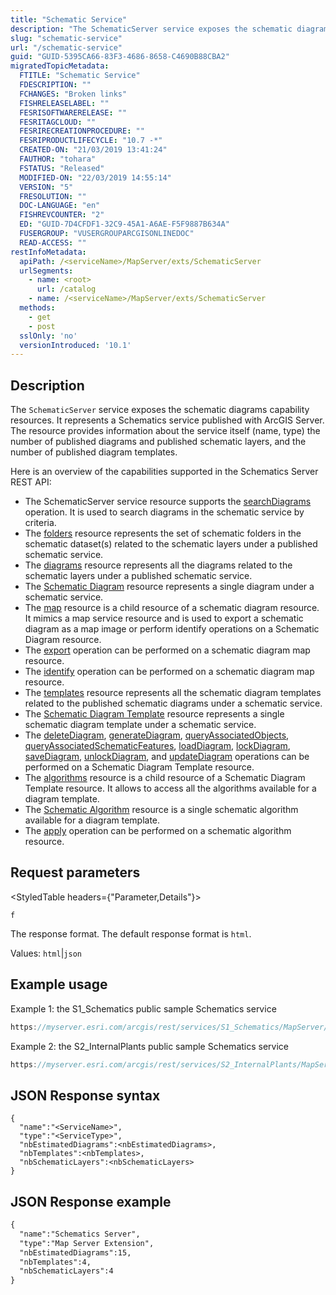 ```yaml
---
title: "Schematic Service"
description: "The SchematicServer service exposes the schematic diagrams capability resources."
slug: "schematic-service"
url: "/schematic-service"
guid: "GUID-5395CA66-83F3-4686-8658-C4690B88CBA2"
migratedTopicMetadata:
  FTITLE: "Schematic Service"
  FDESCRIPTION: ""
  FCHANGES: "Broken links"
  FISHRELEASELABEL: ""
  FESRISOFTWARERELEASE: ""
  FESRITAGCLOUD: ""
  FESRIRECREATIONPROCEDURE: ""
  FESRIPRODUCTLIFECYCLE: "10.7 -*"
  CREATED-ON: "21/03/2019 13:41:24"
  FAUTHOR: "tohara"
  FSTATUS: "Released"
  MODIFIED-ON: "22/03/2019 14:55:14"
  VERSION: "5"
  FRESOLUTION: ""
  DOC-LANGUAGE: "en"
  FISHREVCOUNTER: "2"
  ED: "GUID-7D4CFDF1-32C9-45A1-A6AE-F5F9887B634A"
  FUSERGROUP: "VUSERGROUPARCGISONLINEDOC"
  READ-ACCESS: ""
restInfoMetadata:
  apiPath: /<serviceName>/MapServer/exts/SchematicServer
  urlSegments:
    - name: <root>
      url: /catalog
    - name: /<serviceName>/MapServer/exts/SchematicServer
  methods: 
    - get
    - post
  sslOnly: 'no'
  versionIntroduced: '10.1'
---
```


## Description

The `SchematicServer` service exposes the schematic diagrams capability resources. It represents a Schematics service published with ArcGIS Server. The resource provides information about the service itself (name, type) the number of published diagrams and published schematic layers, and the number of published diagram templates. 

Here is an overview of the capabilities supported in the Schematics Server REST API:

-   The SchematicServer service resource supports the [searchDiagrams](/schematic-search-diagrams) operation. It is used to search diagrams in the schematic service by criteria.
-   The [folders](/schematic-folders) resource represents the set of schematic folders in the schematic dataset(s) related to the schematic layers under a published schematic service.
-   The [diagrams](/schematic-diagrams) resource represents all the diagrams related to the schematic layers under a published schematic service.
-   The [Schematic Diagram](/schematic-diagram) resource represents a single diagram under a schematic service.
-   The [map](/schematic-diagram-map) resource is a child resource of a schematic diagram resource. It mimics a map service resource and is used to export a schematic diagram as a map image or perform identify operations on a Schematic Diagram resource.
-   The [export](/schematic-export) operation can be performed on a schematic diagram map resource.
-   The [identify](/schematic-identify) operation can be performed on a schematic diagram map resource.
-   The [templates](/schematic-diagram-templates) resource represents all the schematic diagram templates related to the published schematic diagrams under a schematic service.
-   The [Schematic Diagram Template](/schematic-diagram-template) resource represents a single schematic diagram template under a schematic service.
-   The [deleteDiagram](/delete-diagram), [generateDiagram](/generate-diagram), [queryAssociatedObjects](/query-associated-objects), [queryAssociatedSchematicFeatures](/query-associated-schematic-features), [loadDiagram](/load-diagram), [lockDiagram](/lock-diagram), [saveDiagram](/save-diagram), [unlockDiagram](/unlock-diagram), and [updateDiagram](/update-diagram) operations can be performed on a Schematic Diagram Template resource.
-   The [algorithms](/schematic-algorithms) resource is a child resource of a Schematic Diagram Template resource. It allows to access all the algorithms available for a diagram template.
-   The [Schematic Algorithm](/schematic-algorithm) resource is a single schematic algorithm available for a diagram template.
-   The [apply](/apply) operation can be performed on a schematic algorithm resource.

##  Request parameters 

<StyledTable headers={"Parameter,Details"}>

<StyledTableRow>

<StyledTableCell cellStyle="markdown">

`f` 

</StyledTableCell>

<StyledTableCell cellStyle="markdown">

The response format. The default response format is `html`.

Values: `html`\|`json` 

</StyledTableCell>

</StyledTableRow>

</StyledTable>

## Example usage

Example 1: the S1_Schematics public sample Schematics service

```javascript
https://myserver.esri.com/arcgis/rest/services/S1_Schematics/MapServer/exts/SchematicsServer
```

 

Example 2: the S2_InternalPlants public sample Schematics service

```javascript
https://myserver.esri.com/arcgis/rest/services/S2_InternalPlants/MapServer/exts/SchematicsServer
```

 

## JSON Response syntax

```other
{
  "name":"<ServiceName>",
  "type":"<ServiceType>",
  "nbEstimatedDiagrams":<nbEstimatedDiagrams>,
  "nbTemplates":<nbTemplates>,
  "nbSchematicLayers":<nbSchematicLayers>
}

```

## JSON Response example

```markdown
{
  "name":"Schematics Server",
  "type":"Map Server Extension",
  "nbEstimatedDiagrams":15,
  "nbTemplates":4,
  "nbSchematicLayers":4
}
 
```

 
